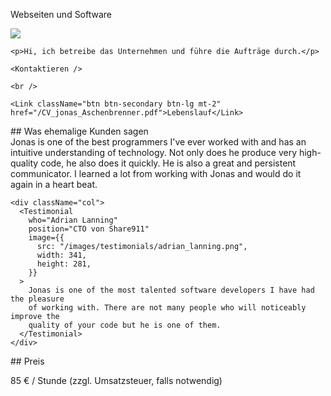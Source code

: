
<FirstHeader>Webseiten und Software</FirstHeader>

<Section>
  <div className="clearfix">
    <Image src="/images/jonas.png" width={281} height={281} className="float-start me-2" />

    <p>Hi, ich betreibe das Unternehmen und führe die Aufträge durch.</p>

    <Kontaktieren />

    <br />

    <Link className="btn btn-secondary btn-lg mt-2" href="/CV_jonas_Aschenbrenner.pdf">Lebenslauf</Link>

  </div>
</Section>

<Section>
  ## Was ehemalige Kunden sagen

  <div className="row">
    <div className="col">
      <Testimonial
        who="Sam Hatoum"
        position="Gründer von Xolv.io"
        image={{
          src: "/images/testimonials/sam_hatoum.jpg",
          width: 300,
          height: 281,
        }}
      >
        Jonas is one of the best programmers I&#39;ve ever worked with and has an
        intuitive understanding of technology. Not only does he produce very
        high-quality code, he also does it quickly. He is also a great and persistent
        communicator. I learned a lot from working with Jonas and would do it again in
        a heart beat.
      </Testimonial>
    </div>

    <div className="col">
      <Testimonial
        who="Adrian Lanning"
        position="CTO von Share911"
        image={{
          src: "/images/testimonials/adrian_lanning.png",
          width: 341,
          height: 281,
        }}
      >
        Jonas is one of the most talented software developers I have had the pleasure
        of working with. There are not many people who will noticeably improve the
        quality of your code but he is one of them.
      </Testimonial>
    </div>

  </div>
</Section>

<Section>
  <div className="text-center">
    <Kontaktieren />
  </div>
</Section>

<Section>
  ## Preis

  <p className="mb-0">85 € / Stunde (zzgl. Umsatzsteuer, falls notwendig)</p>
</Section>
